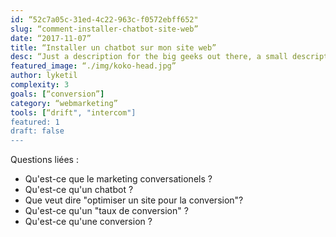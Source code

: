 ```yaml
---
id: “52c7a05c-31ed-4c22-963c-f0572ebff652"
slug: “comment-installer-chatbot-site-web”
date: “2017-11-07”
title: “Installer un chatbot sur mon site web”
desc: “Just a description for the big geeks out there, a small description to rule them all and in the darkness bind them.”
featured_image: “./img/koko-head.jpg”
author: lyketil
complexity: 3
goals: [“conversion”]
category: “webmarketing”
tools: [“drift", "intercom"]
featured: 1
draft: false
---
```

Questions liées : 
- Qu'est-ce que le marketing conversationels ? 
- Qu'est-ce qu'un chatbot ? 
- Que veut dire "optimiser un site pour la conversion"?
- Qu'est-ce qu'un "taux de conversion" ?
- Qu'est-ce qu'une conversion ?